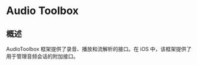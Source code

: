 # Audio Toolbox

<ToBePolishedAfterTranslation />

<OriginalSource
  title="Audio Toolbox"
  url="https://developer.apple.com/documentation/audiotoolbox"
  summary="录制或播放音频、转换格式、解析音频流以及配置音频会话"
/>

## 概述

AudioToolbox 框架提供了录音、播放和流解析的接口。在 iOS 中，该框架提供了用于管理音频会话的附加接口。

